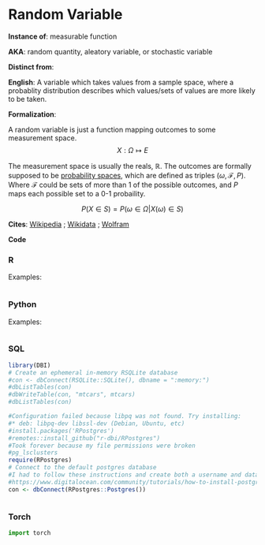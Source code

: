 # Random Variable  {.unnumbered}

**Instance of**: measurable function

**AKA**: random quantity, aleatory variable, or stochastic variable

**Distinct from**: 

**English**: A variable which takes values from a sample space, where a probablity distribution describes which values/sets of values are more likely to be taken.

**Formalization**:

A random variable is just a function mapping outcomes to some measurement space.
$$ 
X:\Omega \mapsto E
$$

::: {.column-margin}
The measurement space is usually the reals, $\mathbb{R}$. The outcomes are formally supposed to be [probability spaces](https://en.wikipedia.org/wiki/Probability_space), which are defined as triples $(\omega, \mathcal{F}, P)$. Where $\mathcal{F}$ could be sets of more than 1 of the possible outcomes, and $P$ maps each possible set to a 0-1 probaility.
:::



$$ 
P(X \in S)=P({\omega\in \Omega| X(\omega) \in S})
$$


    
**Cites**: [Wikipedia](https://en.wikipedia.org/wiki/Random_variable) ; [Wikidata]() ; [Wolfram]()
  
**Code**
    
::: panel-tabset
  
### R
[]()
  
Examples:
    
```r
```


### Python

[]()

Examples:
  
```python
```


### SQL

[]()

```r
library(DBI)
# Create an ephemeral in-memory RSQLite database
#con <- dbConnect(RSQLite::SQLite(), dbname = ":memory:")
#dbListTables(con)
#dbWriteTable(con, "mtcars", mtcars)
#dbListTables(con)

#Configuration failed because libpq was not found. Try installing:
#* deb: libpq-dev libssl-dev (Debian, Ubuntu, etc)
#install.packages('RPostgres')
#remotes::install_github("r-dbi/RPostgres")
#Took forever because my file permissions were broken
#pg_lsclusters
require(RPostgres)
# Connect to the default postgres database
#I had to follow these instructions and create both a username and database that matched my ubuntu name
#https://www.digitalocean.com/community/tutorials/how-to-install-postgresql-on-ubuntu-20-04-quickstart
con <- dbConnect(RPostgres::Postgres())

```

```sql
```

### Torch

```python
import torch

```

:::

